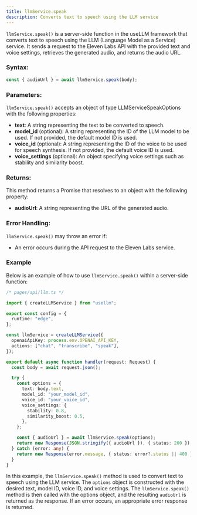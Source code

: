 ```yaml
---
title: llmService.speak
description: Converts text to speech using the LLM service
---
```


`llmService.speak()` is a server-side function in the useLLM framework that converts text to speech using the LLM (Language Model as a Service) service. It sends a request to the Eleven Labs API with the provided text and voice settings, retrieves the generated audio, and returns the audio URL.

### Syntax:

```typescript
const { audioUrl } = await llmService.speak(body);
```

### Parameters:

`llmService.speak()` accepts an object of type LLMServiceSpeakOptions with the following properties:

- **text**: A string representing the text to be converted to speech.
- **model_id** (optional): A string representing the ID of the LLM model to be used. If not provided, the default model ID is used.
- **voice_id** (optional): A string representing the ID of the voice to be used for speech synthesis. If not provided, the default voice ID is used.
- **voice_settings** (optional): An object specifying voice settings such as stability and similarity boost.

### Returns:

This method returns a Promise that resolves to an object with the following property:

- **audioUrl**: A string representing the URL of the generated audio.

### Error Handling:

`llmService.speak()` may throw an error if:

- An error occurs during the API request to the Eleven Labs service.

### Example

Below is an example of how to use `llmService.speak()` within a server-side function:

```typescript
/* pages/api/llm.ts */

import { createLLMService } from "usellm";

export const config = {
  runtime: "edge",
};

const llmService = createLLMService({
  openaiApiKey: process.env.OPENAI_API_KEY,
  actions: ["chat", "transcribe", "speak"],
});

export default async function handler(request: Request) {
  const body = await request.json();

  try {
    const options = {
      text: body.text,
      model_id: "your_model_id",
      voice_id: "your_voice_id",
      voice_settings: {
        stability: 0.8,
        similarity_boost: 0.5,
      },
    };

    const { audioUrl } = await llmService.speak(options);
    return new Response(JSON.stringify({ audioUrl }), { status: 200 });
  } catch (error: any) {
    return new Response(error.message, { status: error?.status || 400 });
  }
}

```

In this example, the `llmService.speak()` method is used to convert text to speech using the LLM service. The `options` object is constructed with the desired text, model ID, voice ID, and voice settings. The `llmService.speak()` method is then called with the options object, and the resulting `audioUrl` is returned as the response. If an error occurs, an appropriate error response is returned.
